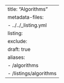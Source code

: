 ---
title: "Algorithms"
metadata-files:
  - ../../_listing.yml
listing:
  exclude:
    draft: true
aliases:
  - /algorithms
  - /listings/algorithms
---